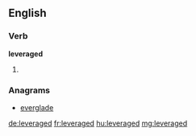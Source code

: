 ==English==

===Verb===
'''leveraged'''

# {{past of|[[leverage]]}}

===Anagrams===
* [[everglade#English|everglade]]

[[de:leveraged]]
[[fr:leveraged]]
[[hu:leveraged]]
[[mg:leveraged]]